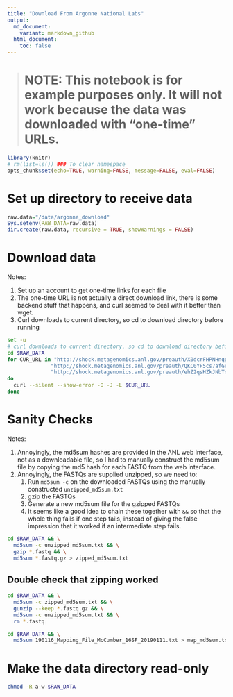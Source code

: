 ```yaml
---
title: "Download From Argonne National Labs"
output:
  md_document:
    variant: markdown_github
  html_document:
    toc: false
---
```


># NOTE: This notebook is for example purposes only.  It will not work because the data was downloaded with "one-time" URLs.

```r
library(knitr)
# rm(list=ls()) ### To clear namespace
opts_chunk$set(echo=TRUE, warning=FALSE, message=FALSE, eval=FALSE)
```

# Set up directory to receive data
```r
raw.data="/data/argonne_download"
Sys.setenv(RAW_DATA=raw.data)
dir.create(raw.data, recursive = TRUE, showWarnings = FALSE)
```

# Download data
Notes:

1. Set up an account to get one-time links for each file
2. The one-time URL is not actually a direct download link, there is some backend stuff that happens, and curl seemed to deal with it better than wget.
3. Curl downloads to current directory, so cd to download directory before running
```bash
set -u
# curl downloads to current directory, so cd to download directory before running
cd $RAW_DATA 
for CUR_URL in "http://shock.metagenomics.anl.gov/preauth/X0dcrFHPNHnqpgrloy6J" \
              "http://shock.metagenomics.anl.gov/preauth/QKC0YF5cs7afGeJzsUJZ" \
              "http://shock.metagenomics.anl.gov/preauth/ehZ2qsHZkJNbTxV5KTph" 
do
  curl --silent --show-error -O -J -L $CUR_URL
done
```

# Sanity Checks
Notes:

1. Annoyingly, the md5sum hashes are provided in the ANL web interface, not as a downloadable file, so I had to manually construct the md5sum file by copying the md5 hash for each FASTQ from the web interface.
2. Annoyingly, the FASTQs are supplied unzipped, so we need to:
    1. Run `md5sum -c` on the downloaded FASTQs using the manually constructed `unzipped_md5sum.txt`
    2. gzip the FASTQs
    3. Generate a new md5sum file for the gzipped FASTQs
    4. It seems like a good idea to chain these together with `&&` so that the whole thing fails if one step fails, instead of giving the false impression that it worked if an intermediate step fails.

```bash
cd $RAW_DATA && \
  md5sum -c unzipped_md5sum.txt && \
  gzip *.fastq && \
  md5sum *.fastq.gz > zipped_md5sum.txt
```

## Double check that zipping worked
```bash
cd $RAW_DATA && \
  md5sum -c zipped_md5sum.txt && \
  gunzip --keep *.fastq.gz && \
  md5sum -c unzipped_md5sum.txt && \
  rm *.fastq
```

```bash
cd $RAW_DATA && \
  md5sum 190116_Mapping_File_McCumber_16SF_20190111.txt > map_md5sum.txt
```

# Make the data directory read-only
```bash
chmod -R a-w $RAW_DATA
```
